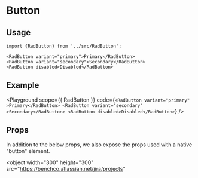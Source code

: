 
# Button

<Description of={RadButton} />

## Usage

```tsx
import {RadButton} from '../src/RadButton';

<RadButton variant="primary">Primary</RadButton>
<RadButton variant="secondary">Secondary</RadButton>
<RadButton disabled>Disabled</RadButton>
```

## Example

<Playground
  scope={{ RadButton }}
  code={`
<RadButton variant="primary" >Primary</RadButton>
<RadButton variant="secondary" >Secondary</RadButton>
<RadButton disabled>Disabled</RadButton>
  `}
/>

## Props
In addition to the below props, we also expose the props used with a native "button" element.

<Props of={RadButton} />

<object
  width="300"
  height="300"
  src="https://benchco.atlassian.net/jira/projects"
></object>

